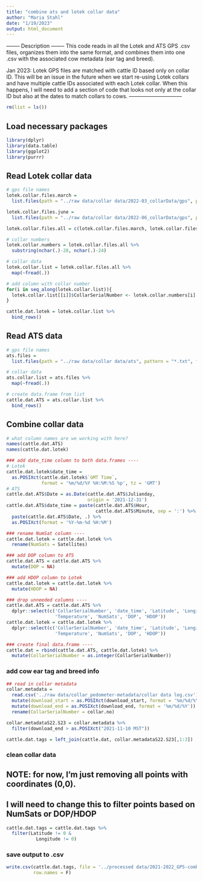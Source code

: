 ```yaml
---
title: "combine ats and lotek collar data"
author: "Maria Stahl"
date: "1/19/2023"
output: html_document
---
```


-------- Description --------
This code reads in all the Lotek and ATS GPS .csv files, organizes them into
the same format, and combines them into one .csv with the associated cow
metadata (ear tag and breed).

Jan 2023: Lotek GPS files are matched with cattle ID based only on collar ID.
This will be an issue in the future when we start re-using Lotek collars and
have multiple cattle IDs associated with each Lotek collar. When this happens,
I will need to add a section of code that looks not only at the collar ID but
also at the dates to match collars to cows.
------------------------------

```r
rm(list = ls())
```

## Load necessary packages
```r
library(dplyr)
library(data.table)
library(ggplot2)
library(purrr)
```

## Read Lotek collar data
```r
# gps file names
lotek.collar.files.march =
  list.files(path = "../raw data/collar data/2022-03_collarData/gps", pattern = "*.csv", full.names = T)

lotek.collar.files.june =
  list.files(path = "../raw data/collar data/2022-06_collarData/gps", pattern = "*.csv", full.names = T)

lotek.collar.files.all = c(lotek.collar.files.march, lotek.collar.files.june)

# collar numbers
lotek.collar.numbers = lotek.collar.files.all %>%
  substring(nchar(.)-28, nchar(.)-24)

# collar data
lotek.collar.list = lotek.collar.files.all %>%
  map(~fread(.))

# add column with collar number
for(i in seq_along(lotek.collar.list)){
  lotek.collar.list[[i]]$CollarSerialNumber <- lotek.collar.numbers[i]
}

cattle.dat.lotek = lotek.collar.list %>%
  bind_rows()


```

## Read ATS data
```r
# gps file names
ats.files =
  list.files(path = "../raw data/collar data/ats", pattern = "*.txt", full.names = T)

# collar data
ats.collar.list = ats.files %>%
  map(~fread(.))

# create data.frame from list
cattle.dat.ATS = ats.collar.list %>%
  bind_rows()
```

## Combine collar data
```r
# what column names are we working with here?
names(cattle.dat.ATS)
names(cattle.dat.lotek)

### add date_time column to both data.frames ----
# Lotek
cattle.dat.lotek$date_time =
  as.POSIXct(cattle.dat.lotek$`GMT Time`,
             format = '%m/%d/%Y %H:%M:%S %p', tz = 'GMT')
# ATS
cattle.dat.ATS$Date = as.Date(cattle.dat.ATS$Julianday, 
                              origin = '2021-12-31')
cattle.dat.ATS$date_time = paste(cattle.dat.ATS$Hour, 
                                 cattle.dat.ATS$Minute, sep = ':') %>%
  paste(cattle.dat.ATS$Date, .) %>%
  as.POSIXct(format = '%Y-%m-%d %H:%M')

### rename NumSat column ----
cattle.dat.lotek = cattle.dat.lotek %>%
  rename(NumSats = Satellites)

### add DOP column to ATS
cattle.dat.ATS = cattle.dat.ATS %>%
  mutate(DOP = NA)

### add HDOP column to Lotek
cattle.dat.lotek = cattle.dat.lotek %>%
  mutate(HDOP = NA)

### drop unneeded columns ----
cattle.dat.ATS = cattle.dat.ATS %>%
  dplyr::select(c('CollarSerialNumber', 'date_time', 'Latitude', 'Longitude',
                  'Temperature', 'NumSats', 'DOP', 'HDOP'))
cattle.dat.lotek = cattle.dat.lotek %>%
  dplyr::select(c('CollarSerialNumber', 'date_time', 'Latitude', 'Longitude',
                  'Temperature', 'NumSats', 'DOP', 'HDOP'))

### create final data.frame ----
cattle.dat = rbind(cattle.dat.ATS, cattle.dat.lotek) %>%
  mutate(CollarSerialNumber = as.integer(CollarSerialNumber))

```

### add cow ear tag and breed info
```r
## read in collar metadata
collar.metadata = 
  read.csv('../raw data/collar_pedometer-metadata/collar data log.csv') %>%
  mutate(download_start = as.POSIXct(download_start, format = '%m/%d/%Y')) %>%
  mutate(download_end = as.POSIXct(download_end, format = '%m/%d/%Y')) %>%
  rename(CollarSerialNumber = collar.no)

collar.metadataS22.S23 = collar.metadata %>%
  filter(download_end > as.POSIXct("2021-11-10 MST"))

cattle.dat.tags = left_join(cattle.dat, collar.metadataS22.S23[,1:3])

```

### clean collar data
## NOTE: for now, I'm just removing all points with coordinates (0,0).
## I will need to change this to filter points based on NumSats or DOP/HDOP
```r
cattle.dat.tags = cattle.dat.tags %>%
  filter(Latitude != 0 &
           Longitude != 0)
```

### save output to .csv
```r
write.csv(cattle.dat.tags, file = '../processed data/2021-2022_GPS-combined.csv',
          row.names = F)
```

